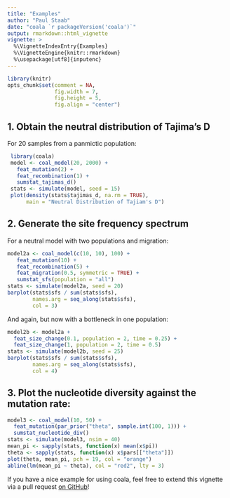 ```yaml
---
title: "Examples"
author: "Paul Staab"
date: "coala `r packageVersion('coala')`"
output: rmarkdown::html_vignette
vignette: >
  %\VignetteIndexEntry{Examples}
  %\VignetteEngine{knitr::rmarkdown}
  %\usepackage[utf8]{inputenc}
---
```



```r
library(knitr)
opts_chunk$set(comment = NA, 
               fig.width = 7, 
               fig.height = 5,
               fig.align = "center")
```


## 1. Obtain the neutral distribution of Tajima's D

For 20 samples from a panmictic population:

```r
 library(coala)
 model <- coal_model(20, 2000) +
   feat_mutation(2) +
   feat_recombination(1) +
   sumstat_tajimas_d()
 stats <- simulate(model, seed = 15)
 plot(density(stats$tajimas_d, na.rm = TRUE), 
      main = "Neutral Distribution of Tajiam's D")
```



## 2. Generate the site frequency spectrum
For a neutral model with two populations and migration:
```r
model2a <- coal_model(c(10, 10), 100) +
   feat_mutation(10) +
   feat_recombination(5) +
   feat_migration(0.5, symmetric = TRUE) +
   sumstat_sfs(population = "all")
stats <- simulate(model2a, seed = 20)
barplot(stats$sfs / sum(stats$sfs), 
        names.arg = seq_along(stats$sfs), 
        col = 3)
```

And again, but now with a bottleneck in one population:
```r
model2b <- model2a +
  feat_size_change(0.1, population = 2, time = 0.25) +
  feat_size_change(1, population = 2, time = 0.5)
stats <- simulate(model2b, seed = 25)
barplot(stats$sfs / sum(stats$sfs), 
        names.arg = seq_along(stats$sfs), 
        col = 4)
```



## 3. Plot the nucleotide diversity against the mutation rate:
```r
model3 <- coal_model(10, 50) +
  feat_mutation(par_prior("theta", sample.int(100, 1))) +
  sumstat_nucleotide_div()
stats <- simulate(model3, nsim = 40)
mean_pi <- sapply(stats, function(x) mean(x$pi))
theta <- sapply(stats, function(x) x$pars[["theta"]])
plot(theta, mean_pi, pch = 19, col = "orange")
abline(lm(mean_pi ~ theta), col = "red2", lty = 3)
```

If you have a nice example for using coala, feel free to extend this 
vignette via a pull request [on GitHub](https://github.com/statgenlmu/coala)!
